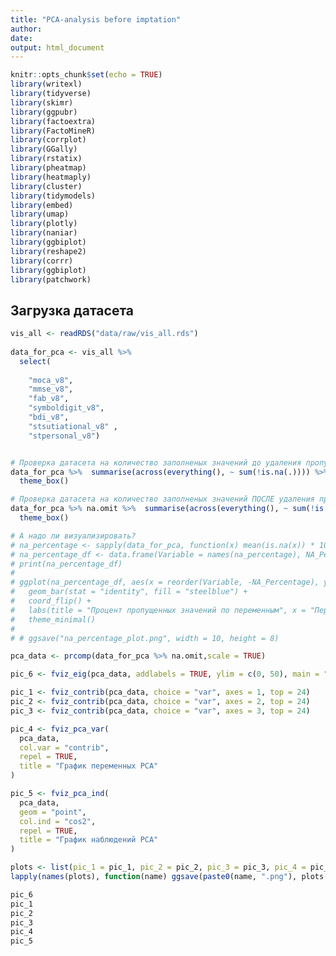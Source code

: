 ```yaml
---
title: "PCA-analysis before imptation"
author: 
date: 
output: html_document
---
```


```r
knitr::opts_chunk$set(echo = TRUE)
library(writexl)
library(tidyverse)
library(skimr)
library(ggpubr)
library(factoextra)
library(FactoMineR)
library(corrplot)
library(GGally)
library(rstatix)
library(pheatmap)
library(heatmaply)
library(cluster)
library(tidymodels)
library(embed)
library(umap)
library(plotly)
library(naniar)
library(ggbiplot)
library(reshape2)
library(corrr)
library(ggbiplot)
library(patchwork)

```

## Загрузка датасета
```r
vis_all <- readRDS("data/raw/vis_all.rds")
 
data_for_pca <- vis_all %>%
  select(
    
    "moca_v8",
    "mmse_v8",
    "fab_v8",
    "symboldigit_v8",
    "bdi_v8",
    "stsutiational_v8" ,
    "stpersonal_v8") 


# Проверка датасета на количество заполненых значений до удаления пропусков
data_for_pca %>%  summarise(across(everything(), ~ sum(!is.na(.)))) %>% flextable() %>%
  theme_box()

# Проверка датасета на количество заполненых значений ПОСЛЕ удаления пропусков
data_for_pca %>% na.omit %>%  summarise(across(everything(), ~ sum(!is.na(.)))) %>% flextable() %>%
  theme_box()

# А надо ли визуализировать?
# na_percentage <- sapply(data_for_pca, function(x) mean(is.na(x)) * 100)
# na_percentage_df <- data.frame(Variable = names(na_percentage), NA_Percentage = na_percentage)
# print(na_percentage_df)
# 
# ggplot(na_percentage_df, aes(x = reorder(Variable, -NA_Percentage), y = NA_Percentage)) +
#   geom_bar(stat = "identity", fill = "steelblue") +
#   coord_flip() +
#   labs(title = "Процент пропущенных значений по переменным", x = "Переменные", y = "% NA") +
#   theme_minimal()
# 
# # ggsave("na_percentage_plot.png", width = 10, height = 8)

```

```r
pca_data <- prcomp(data_for_pca %>% na.omit,scale = TRUE)
```

```r
pic_6 <- fviz_eig(pca_data, addlabels = TRUE, ylim = c(0, 50), main = "Доля объяснённой дисперсии")

pic_1 <- fviz_contrib(pca_data, choice = "var", axes = 1, top = 24)
pic_2 <- fviz_contrib(pca_data, choice = "var", axes = 2, top = 24)
pic_3 <- fviz_contrib(pca_data, choice = "var", axes = 3, top = 24)
```

```r
pic_4 <- fviz_pca_var(
  pca_data, 
  col.var = "contrib",
  repel = TRUE,
  title = "График переменных PCA"
)

pic_5 <- fviz_pca_ind(
  pca_data, 
  geom = "point", 
  col.ind = "cos2",
  repel = TRUE,
  title = "График наблюдений PCA"
)

plots <- list(pic_1 = pic_1, pic_2 = pic_2, pic_3 = pic_3, pic_4 = pic_4, pic_5 = pic_5, pic_6=pic_6)
lapply(names(plots), function(name) ggsave(paste0(name, ".png"), plots[[name]],path = "data/pics/", width = 8, height = 6))

pic_6
pic_1
pic_2
pic_3 
pic_4 
pic_5

```

